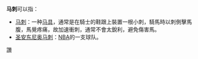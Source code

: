 '''马刺'''可以指：
*[[马刺_(马具)|马刺]]：一种[[马具|马具]]，通常是在騎士的鞋跟上裝置一根小刺，騎馬時以刺側擊馬腹，馬覺疼痛，故加速衝刺，通常不會太銳利，避免傷害馬。
*[[圣安东尼奥马刺|圣安东尼奥马刺]]：[[NBA|NBA]]的一支球队。
讚
{{消歧义|cat=二字消歧義}}